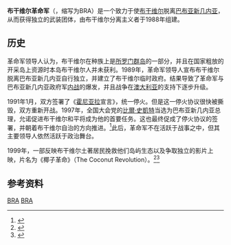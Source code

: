 {{noteTA
|G1 = TO
}}
'''布干维尔革命军'''（{{lang-en|Bougainville Revolutionary Army}}，缩写为BRA）是一个致力于使[[布干维尔|布干维尔]]脱离[[巴布亚新几内亚|巴布亚新几内亚]]，从而获得独立的武装团体，由布干维尔分离主义者于1988年组建。

==历史==
革命军领导人认为，布干维尔在种族上是[[所罗门群岛|所罗门群岛]]的一部分，并且在国家粗放的开采岛上资源时本岛布干维尔人并未获利。1989年，革命军领导人宣布布干维尔脱离巴布亚新几内亚自行独立，并建立了布干维尔临时政府。结果导致了革命军与巴布亚新几内亚政府军[[布干维尔内战|内战]]的爆发，并且战争在[[澳大利亚|澳大利亚]]的支持下逐步升级。

1991年1月，双方签署了《[[霍尼亚拉|霍尼亚拉]]宣言》，统一停火。但是这一停火协议很快被撕毁，双方重新开战。1997年，全国大会党的[[比爾·史凱特|比爾·史凱特]]当选为巴布亚新几内亚总理，允诺促进布干维尔和平将成为他的首要任务。这也最终促成了停火协议的签署，并朝着布干维尔自治的方向推进。<ref>{{Cite news|first=|last=|url=http://www.eco-action.org/ssp/bougainville.html|title=Ecological Revolution on Bougainville|work=Solidarity South Pacific|date=|accessdate=|archive-date=2018-02-21|archive-url=https://web.archive.org/web/20180221064734/http://www.eco-action.org/ssp/bougainville.html|dead-url=yes}}</ref>此后，革命军不在活跃于战事之中，但其主要领导人依然活跃于政治舞台。

1999年，一部反映布干维尔土著居民挽救他们岛屿生态以及争取独立的影片上映，片名为《椰子革命》（The Coconut Revolution）。<ref>{{Cite news|first=|last=|url=http://www.imdb.com/title/tt0479000/|title=The Coconut Revolution|work=The Internet Movie Database (IMDb)|date=|accessdate=|archive-date=2017-04-09|archive-url=https://web.archive.org/web/20170409064637/http://www.imdb.com/title/tt0479000/|dead-url=no}}</ref><ref>{{Cite news|first=|last=|url=http://video.google.com/videoplay?docid=9073157933630784238|title=The Coconut Revolution|work=video.google|date=|accessdate=|archive-date=2011-06-04|archive-url=https://web.archive.org/web/20110604104319/http://video.google.com/videoplay?docid=9073157933630784238|dead-url=no}}</ref>

==参考资料==
{{Reflist|colwidth=30em}}

[[Category:巴布亚新几内亚|BRA]]
[[Category:民族解放运动|BRA]]